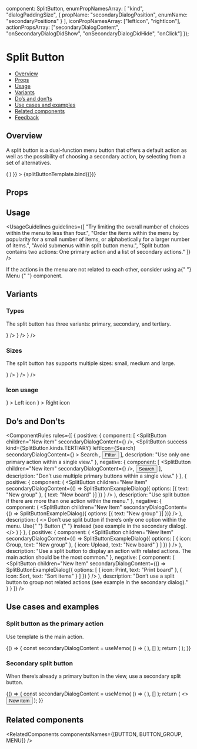 
  component: SplitButton,
  enumPropNamesArray: [
    "kind",
    "dialogPaddingSize",
    {
      propName: "secondaryDialogPosition",
      enumName: "secondaryPositions"
    }
  ],
  iconPropNamesArray: ["leftIcon", "rightIcon"],
  actionPropsArray: ["secondaryDialogContent", "onSecondaryDialogDidShow", "onSecondaryDialogDidHide", "onClick"]
});

<Meta
  title="Buttons/Split Button"
  component={SplitButton}
  argTypes={metaSettings.argTypes}
  decorators={metaSettings.decorators}
/>

<!--- Component template -->


<!--- Component documentation -->

# Split Button

- [Overview](#overview)
- [Props](#props)
- [Usage](#usage)
- [Variants](#variants)
- [Do’s and don’ts](#dos-and-donts)
- [Use cases and examples](#use-cases-and-examples)
- [Related components](#related-components)
- [Feedback](#feedback)

## Overview

A split button is a dual-function menu button that offers a default action as well as the possibility of choosing a secondary action, by selecting from a set of alternatives.

<Canvas>
  <Story
    name="Overview"
    args={{
      children: "Button",
      secondaryDialogContent: () => (
        <SplitButtonMenu>
          <MenuItem icon={Check} title="Hey" />
          <MenuItem icon={Announcement} title="There" />
        </SplitButtonMenu>
      )
    }}
  >
    {splitButtonTemplate.bind({})}
  </Story>
</Canvas>

## Props

<ArgsTable story="Overview" />

## Usage

<UsageGuidelines
  guidelines={[
    "Try limiting the overall number of choices within the menu to less than four.",
    "Order the items within the menu by popularity for a small number of items, or alphabetically for a larger number of items.",
    "Avoid submenus within split button menu.",
    "Split button contains two actions: One primary action and a list of secondary actions."
  ]}
/>

<Tip>
  If the actions in the menu are not related to each other, consider using a{" "}
  <Link href="/?path=/docs/navigation-menu--overview" size={Link.sizes.SMALL} withoutSpacing>
    Menu
  </Link>{" "}
  component.
</Tip>

## Variants

### Types

The split button has three variants: primary, secondary, and tertiary.

<Canvas>
  <Story name="Types">
    <SplitButton
      children="Primary"
      secondaryDialogContent={
        <SplitButtonMenu>
          <MenuItem icon={Check} title="Hey" />
          <MenuItem icon={Announcement} title="There" />
        </SplitButtonMenu>
      }
    />
    <SplitButton
      children="Secondary"
      kind={SplitButton.kinds.SECONDARY}
      secondaryDialogContent={
        <SplitButtonMenu>
          <MenuItem icon={Check} title="Hey" />
          <MenuItem icon={Announcement} title="There" />
        </SplitButtonMenu>
      }
    />
    <SplitButton
      children="Tertiary"
      kind={SplitButton.kinds.TERTIARY}
      secondaryDialogContent={
        <SplitButtonMenu>
          <MenuItem icon={Check} title="Hey" />
          <MenuItem icon={Announcement} title="There" />
        </SplitButtonMenu>
      }
    />
  </Story>
</Canvas>

### Sizes

The split button has supports multiple sizes: small, medium and large.

<Canvas>
  <Story name="Sizes">
    <SplitButton
      children="Small"
      size={SplitButton.sizes.SMALL}
      secondaryDialogContent={
        <SplitButtonMenu>
          <MenuItem icon={Check} title="Hey" />
          <MenuItem icon={Announcement} title="There" />
        </SplitButtonMenu>
      }
    />
    <SplitButton
      children="Medium"
      size={SplitButton.sizes.MEDIUM}
      secondaryDialogContent={
        <SplitButtonMenu>
          <MenuItem icon={Check} title="Hey" />
          <MenuItem icon={Announcement} title="There" />
        </SplitButtonMenu>
      }
    />
    <SplitButton
      children="Large"
      size={SplitButton.sizes.LARGE}
      secondaryDialogContent={
        <SplitButtonMenu>
          <MenuItem icon={Check} title="Hey" />
          <MenuItem icon={Announcement} title="There" />
        </SplitButtonMenu>
      }
    />
  </Story>
</Canvas>

### Icon usage

<Canvas>
  <Story name="Split button with icons">
    <SplitButton
      leftIcon={Add}
      secondaryDialogContent={
        <SplitButtonMenu>
          <MenuItem icon={Check} title="Hey" />
          <MenuItem icon={Announcement} title="There" />
        </SplitButtonMenu>
      }
    >
      Left icon
    </SplitButton>
    <SplitButton
      rightIcon={Add}
      secondaryDialogContent={
        <SplitButtonMenu>
          <MenuItem icon={Check} title="Hey" />
          <MenuItem icon={Announcement} title="There" />
        </SplitButtonMenu>
      }
    >
      Right icon
    </SplitButton>
  </Story>
</Canvas>

## Do’s and Don’ts

<ComponentRules
  rules={[
    {
      positive: {
        component: [
          <SplitButton children="New item" secondaryDialogContent={<SplitButtonExampleDialog />} />,
          <SplitButton
            success
            kind={SplitButton.kinds.TERTIARY}
            leftIcon={Search}
            secondaryDialogContent={<SplitButtonExampleDialog />}
          >
            Search
          </SplitButton>,
          <Button kind={Button.kinds.TERTIARY} leftIcon={Filter}>
            Filter
          </Button>
        ],
        description: "Use only one primary action within a single view."
      },
      negative: {
        component: [
          <SplitButton children="New item" secondaryDialogContent={<SplitButtonExampleDialog />} />,
          <Button>Search</Button>
        ],
        description: "Don’t use multiple primary buttons within a single view."
      }
    },
    {
      positive: {
        component: (
          <SplitButton
            children="New Item"
            secondaryDialogContent={() =>
              SplitButtonExampleDialog({ options: [{ text: "New group" }, { text: "New board" }] })
            }
          />
        ),
        description: "Use split button if there are more than one action within the menu."
      },
      negative: {
        component: (
          <SplitButton
            children="New Item"
            secondaryDialogContent={() => SplitButtonExampleDialog({ options: [{ text: "New group" }] })}
          />
        ),
        description: (
          <>
            Don’t use split button if there’s only one option within the menu. Use{" "}
            <Link href="/?path=/docs/buttons-button--overview" withoutSpacing>
              Button
            </Link>{" "}
            instead (see example in the secondary dialog).
          </>
        )
      }
    },
    {
      positive: {
        component: (
          <SplitButton
            children="New Item"
            secondaryDialogContent={() =>
              SplitButtonExampleDialog({
                options: [
                  { icon: Group, text: "New group" },
                  { icon: Upload, text: "New board" }
                ]
              })
            }
          />
        ),
        description:
          "Use a split button to display an action with related actions. The main action should be the most common."
      },
      negative: {
        component: (
          <SplitButton
            children="New Item"
            secondaryDialogContent={() =>
              SplitButtonExampleDialog({
                options: [
                  { icon: Print, text: "Print board" },
                  { icon: Sort, text: "Sort items" }
                ]
              })
            }
          />
        ),
        description: "Don’t use a split button to group not related actions (see example in the secondary dialog)."
      }
    }
  ]}
/>

## Use cases and examples

### Split button as the primary action

Use template is the main action.

<Canvas>
  <Story name="Split button as the primary action">
    {() => {
      const secondaryDialogContent = useMemo(
        () => (
          <SplitButtonMenu>
            <MenuItem icon={Download} title="Import template" />
            <MenuItem icon={Upload} title="Export template" />
          </SplitButtonMenu>
        ),
        []
      );
      return (
        <SplitButton
          children="Use template"
          secondaryPositions={SplitButton.secondaryPositions.BOTTOM_END}
          secondaryDialogContent={secondaryDialogContent}
        />
      );
    }}
  </Story>
</Canvas>

### Secondary split button

When there’s already a primary button in the view, use a secondary split button.

<Canvas>
  <Story name="Secondary split button">
    {() => {
      const secondaryDialogContent = useMemo(
        () => (
          <SplitButtonMenu>
            <MenuItem title="Export to PDF" />
            <MenuItem title="Export to DOCX" />
            <MenuItem title="Export to Excel" />
          </SplitButtonMenu>
        ),
        []
      );
      return (
        <>
          <SplitButton
            children="Export to CSV"
            kind={SplitButton.kinds.SECONDARY}
            secondaryPositions={SplitButton.secondaryPositions.BOTTOM_MIDDLE}
            secondaryDialogContent={secondaryDialogContent}
          />
          <Button>New item</Button>
        </>
      );
    }}
  </Story>
</Canvas>

## Related components

<RelatedComponents componentsNames={[BUTTON, BUTTON_GROUP, MENU]} />

